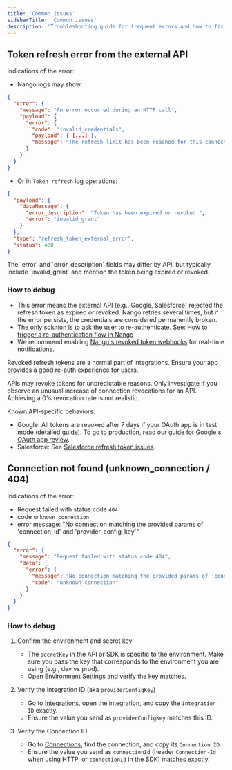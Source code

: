 ```yaml
---
title: 'Common issues'
sidebarTitle: 'Common issues'
description: 'Troubleshooting guide for frequent errors and how to fix them.'
---
```


## Token refresh error from the external API

Indications of the error:

- Nango logs may show:

```json
{
  "error": {
    "message": "An error occurred during an HTTP call",
    "payload": {
      "error": {
        "code": "invalid_credentials",
        "payload": { [...] },
        "message": "The refresh limit has been reached for this connection."
      }
    }
  }
}
```

- Or in `Token refresh` log operations:

```json
{
  "payload": {
    "dataMessage": {
      "error_description": "Token has been expired or revoked.",
      "error": "invalid_grant"
    }
  },
  "type": "refresh_token_external_error",
  "status": 400
}
```

<Note>
The `error` and `error_description` fields may differ by API, but typically include `invalid_grant` and mention the token being expired or revoked.
</Note>

### How to debug

- This error means the external API (e.g., Google, Salesforce) rejected the refresh token as expired or revoked. Nango retries several times, but if the error persists, the credentials are considered permanently broken.
- The only solution is to ask the user to re-authenticate. See: [How to trigger a re-authentication flow in Nango](https://docs.nango.dev/guides/authorize-in-your-app-default-ui#how-to-trigger-a-re-authentication-flow)
- We recommend enabling [Nango's revoked token webhooks](https://docs.nango.dev/guides/webhooks/webhooks-from-nango#auth-webhooks) for real-time notifications.

Revoked refresh tokens are a normal part of integrations. Ensure your app provides a good re-auth experience for users.

APIs may revoke tokens for unpredictable reasons. Only investigate if you observe an unusual increase of connection revocations for an API. Achieving a 0% revocation rate is not realistic.

Known API-specific behaviors:
- Google: All tokens are revoked after 7 days if your OAuth app is in test mode ([detailed guide](https://www.nango.dev/blog/google-oauth-invalid-grant-token-has-been-expired-or-revoked)). To go to production, read our [guide for Google's OAuth app review](https://docs.nango.dev/guides/google-security-review).
- Salesforce: See [Salesforce refresh token issues](https://www.nango.dev/blog/salesforce-refresh-token-invalid-grant).


## Connection not found (unknown_connection / 404)

Indications of the error:

- Request failed with status code `404`
- code `unknown_connection`
- error message: "No connection matching the provided params of 'connection_id' and 'provider_config_key'"

```json
{
  "error": {
    "message": "Request failed with status code 404",
    "data": {
      "error": {
        "message": "No connection matching the provided params of 'connection_id' and 'provider_config_key'.Please make sure these values exist in the Nango dashboard [...]",
        "code": "unknown_connection"
      }
    }
  }
}
```

### How to debug

1. Confirm the environment and secret key
   - The `secretKey` in the API or SDK is specific to the environment. Make sure you pass the key that corresponds to the environment you are using (e.g., dev vs prod).
   - Open [Environment Settings](https://app.nango.dev/dev/environment-settings) and verify the key matches.

2. Verify the Integration ID (aka `providerConfigKey`)
   - Go to [Integrations](https://app.nango.dev/dev/integrations), open the integration, and copy the `Integration ID` exactly.
   - Ensure the value you send as `providerConfigKey` matches this ID.

3. Verify the Connection ID
   - Go to [Connections](https://app.nango.dev/dev/connections), find the connection, and copy its `Connection ID`.
   - Ensure the value you send as `connectionId` (header `Connection-Id` when using HTTP, or `connectionId` in the SDK) matches exactly.


